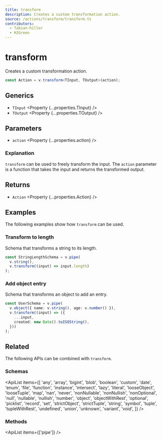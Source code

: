 ```yaml
---
title: transform
description: Creates a custom transformation action.
source: /actions/transform/transform.ts
contributors:
  - fabian-hiller
  - HJGreen
---
```



# transform

Creates a custom transformation action.

```ts
const Action = v.transform<TInput, TOutput>(action);
```

## Generics

- `TInput` <Property {...properties.TInput} />
- `TOutput` <Property {...properties.TOutput} />

## Parameters

- `action` <Property {...properties.action} />

### Explanation

`transform` can be used to freely transform the input. The `action` parameter is a function that takes the input and returns the transformed output.

## Returns

- `Action` <Property {...properties.Action} />

## Examples

The following examples show how `transform` can be used.

### Transform to length

Schema that transforms a string to its length.

```ts
const StringLengthSchema = v.pipe(
  v.string(),
  v.transform((input) => input.length)
);
```

### Add object entry

Schema that transforms an object to add an entry.

```ts
const UserSchema = v.pipe(
  v.object({ name: v.string(), age: v.number() }),
  v.transform((input) => ({
    ...input,
    created: new Date().toISOString(),
  }))
);
```

## Related

The following APIs can be combined with `transform`.

### Schemas

<ApiList
  items={[
    'any',
    'array',
    'bigint',
    'blob',
    'boolean',
    'custom',
    'date',
    'enum',
    'file',
    'function',
    'instance',
    'intersect',
    'lazy',
    'literal',
    'looseObject',
    'looseTuple',
    'map',
    'nan',
    'never',
    'nonNullable',
    'nonNullish',
    'nonOptional',
    'null',
    'nullable',
    'nullish',
    'number',
    'object',
    'objectWithRest',
    'optional',
    'picklist',
    'record',
    'set',
    'strictObject',
    'strictTuple',
    'string',
    'symbol',
    'tuple',
    'tupleWithRest',
    'undefined',
    'union',
    'unknown',
    'variant',
    'void',
  ]}
/>

### Methods

<ApiList items={['pipe']} />
